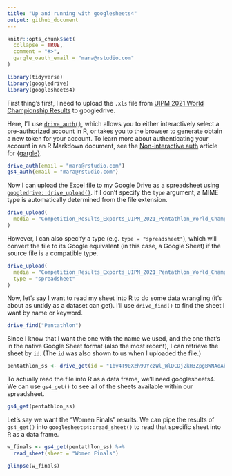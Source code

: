 ```yaml
---
title: "Up and running with googlesheets4"
output: github_document
---
```


```r
knitr::opts_chunk$set(
  collapse = TRUE,
  comment = "#>",
  gargle_oauth_email = "mara@rstudio.com"
)
```

```r
library(tidyverse)
library(googledrive)
library(googlesheets4)
```

First thing's first, I need to upload the `.xls` file from  [UIPM 2021 World Championship Results](https://www.uipmworld.org/event/uipm-2021-pentathlon-world-championships) to googledrive.

Here, I'll use [`drive_auth()`](https://googledrive.tidyverse.org/reference/drive_auth.html), which allows you to either interactively select a pre-authorized account in R, or takes you to the browser to generate obtain a new token for your account. To learn more about authenticating your account in an R Markdown document, see the [Non-interactive auth](https://gargle.r-lib.org/articles/non-interactive-auth.html#sidebar-2-i-just-want-my-rmd-to-render) article for [{gargle}](https://gargle.r-lib.org/).

```r
drive_auth(email = "mara@rstudio.com")
gs4_auth(email = "mara@rstudio.com")
```

Now I can upload the Excel file to my Google Drive as a spreadsheet using [`googledrive::drive_upload()`](https://googledrive.tidyverse.org/reference/drive_upload.html). If I don't specify the `type` argument, a MIME type is automatically determined from the file extension.

```r
drive_upload(
  media = "Competition_Results_Exports_UIPM_2021_Pentathlon_World_Championships.xls"
)
```

However, I can also specify a type (e.g. `type = "spreadsheet"`), which will convert the file to its Google equivalent (in this case, a Google Sheet) if the source file is a compatible type.

```r
drive_upload(
  media = "Competition_Results_Exports_UIPM_2021_Pentathlon_World_Championships.xls",
  type = "spreadsheet"
)
```

Now, let's say I want to read my sheet into R to do some data wrangling (it's about as untidy as a dataset can get). I'll use `drive_find()` to find the sheet I want by name or keyword.

```r
drive_find("Pentathlon")
```
Since I know that I want the one with the name we used, and the one that's in the native Google Sheet format (also the most recent), I can retrieve the sheet by `id`. (The `id` was also shown to us when I uploaded the file.)

```r
pentathlon_ss <- drive_get(id = "1bv4T90Xzh99YczWl_WlDCDj2kH3ZpgBWNAoAbXLRoVg")
```

To actually read the file into R as a data frame, we'll need googlesheets4. We can use `gs4_get()` to see all of the sheets available within our spreadsheet. 

```r
gs4_get(pentathlon_ss)
```
Let's say we want the "Women Finals" results. We can pipe the results of `gs4_get()` into `googlesheets4::read_sheet()` to read that specific sheet into R as a data frame.

```r
w_finals <- gs4_get(pentathlon_ss) %>%
  read_sheet(sheet = "Women Finals")
```

```r
glimpse(w_finals)
```

